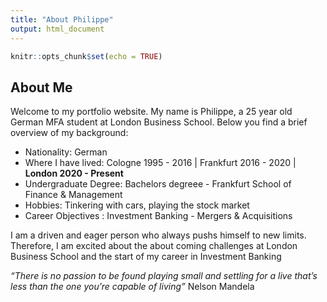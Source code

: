 ```yaml
---
title: "About Philippe"
output: html_document
---
```


```r
knitr::opts_chunk$set(echo = TRUE)
```

## About Me

Welcome to my portfolio website. My name is Philippe, a 25 year old German MFA student at London Business School. Below you find a brief overview of my background:

+ Nationality: German
+ Where I have lived: Cologne 1995 - 2016 | Frankfurt 2016 - 2020 | **London 2020 - Present**
+ Undergraduate Degree: Bachelors degreee - Frankfurt School of Finance & Management
+ Hobbies: Tinkering with cars, playing the stock market
+ Career Objectives : Investment Banking - Mergers & Acquisitions

I am a driven and eager person who always pushs himself to new limits. Therefore, I am excited about the about coming challenges at London Business School and the start of my career in Investment Banking

*“There is no passion to be found playing small and settling for a live that’s less than the one you’re capable of living”* Nelson Mandela

